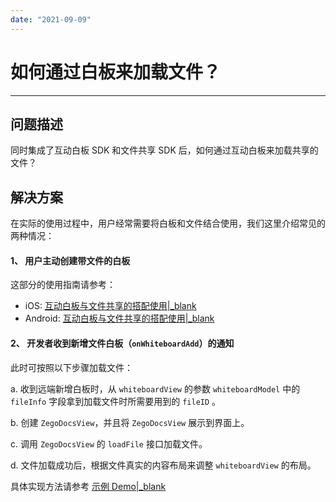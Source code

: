 ```yaml
---
date: "2021-09-09"
---
```

# 如何通过白板来加载文件？

- - -

## 问题描述
同时集成了互动白板 SDK 和文件共享 SDK 后，如何通过互动白板来加载共享的文件？

## 解决方案

在实际的使用过程中，用户经常需要将白板和文件结合使用，我们这里介绍常见的两种情况：
#### 1、 用户主动创建带文件的白板
这部分的使用指南请参考：

- iOS: [互动白板与文件共享的搭配使用\|_blank](/article/9870)
- Android: [互动白板与文件共享的搭配使用\|_blank](/article/9871)

#### 2、 开发者收到新增文件白板（`onWhiteboardAdd`）的通知

此时可按照以下步骤加载文件：

a. 收到远端新增白板时，从 `whiteboardView` 的参数 `whiteboardModel` 中的 `fileInfo` 字段拿到加载文件时所需要用到的 `fileID` 。

b. 创建 `ZegoDocsView`，并且将 `ZegoDocsView` 展示到界面上。

c. 调用 `ZegoDocsView` 的 `loadFile` 接口加载文件。

d. 文件加载成功后，根据文件真实的内容布局来调整 `whiteboardView` 的布局。

具体实现方法请参考 [示例 Demo\|_blank](https://github.com/zegoim/zego-whiteboard-example/tree/release/express/src)
